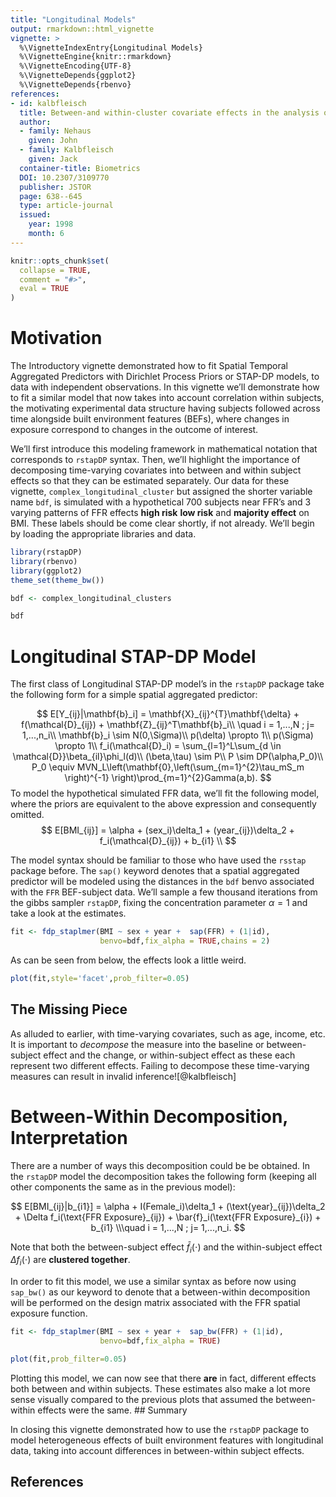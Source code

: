 ```yaml
---
title: "Longitudinal Models"
output: rmarkdown::html_vignette
vignette: >
  %\VignetteIndexEntry{Longitudinal Models}
  %\VignetteEngine{knitr::rmarkdown}
  %\VignetteEncoding{UTF-8}
  %\VignetteDepends{ggplot2}
  %\VignetteDepends{rbenvo}
references:
- id: kalbfleisch
  title: Between-and within-cluster covariate effects in the analysis of clustered data
  author:
  - family: Nehaus
    given: John
  - family: Kalbfleisch
    given: Jack
  container-title: Biometrics
  DOI: 10.2307/3109770
  publisher: JSTOR
  page: 638--645
  type: article-journal
  issued:
    year: 1998
    month: 6
---
```


```r
knitr::opts_chunk$set(
  collapse = TRUE,
  comment = "#>",
  eval = TRUE
)
```

# Motivation

The Introductory vignette demonstrated how to fit Spatial Temporal Aggregated Predictors with Dirichlet Process Priors or STAP-DP models, to data with independent observations. In this vignette we'll demonstrate how to fit a similar model that now takes into account correlation within subjects, the motivating experimental data structure having subjects followed across time alongside built environment features (BEFs), where changes in exposure correspond to changes in the outcome of interest.

We'll first introduce this modeling framework in mathematical notation that corresponds to `rstapDP` syntax. Then, we'll highlight the importance of decomposing time-varying covariates into between and within subject effects so that they can be estimated separately. Our data for these vignette, `complex_longitudinal_cluster` but assigned the shorter variable name `bdf`, is simulated with a hypothetical 700 subjects near FFR's and 3 varying patterns of FFR effects **high risk** **low risk** and **majority effect** on BMI. These labels should be come clear shortly, if not already. We'll begin by loading the appropriate libraries and data. 

```r
library(rstapDP)
library(rbenvo)
library(ggplot2)
theme_set(theme_bw())
```

```r
bdf <- complex_longitudinal_clusters
```

```r
bdf
```


# Longitudinal STAP-DP Model

The first class of Longitudinal STAP-DP model's in the `rstapDP` package take the following form for a simple spatial aggregated predictor:

$$
E[Y_{ij}|\mathbf{b}_i]  = \mathbf{X}_{ij}^{T}\mathbf{\delta} + f(\mathcal{D}_{ij}) + \mathbf{Z}_{ij}^T\mathbf{b}_i\\
\quad i = 1,...,N ; j= 1,...,n_i\\
\mathbf{b}_i \sim N(0,\Sigma)\\
p(\delta) \propto 1\\
p(\Sigma) \propto 1\\
f_i(\mathcal{D}_i) = \sum_{l=1}^L\sum_{d \in \mathcal{D}}\beta_{il}\phi_l(d)\\
(\beta,\tau) \sim P\\
P \sim DP(\alpha,P_0)\\
P_0 \equiv MVN_L\left(\mathbf{0},\left(\sum_{m=1}^{2}\tau_mS_m \right)^{-1} \right)\prod_{m=1}^{2}Gamma(a,b).
$$
To model the hypothetical simulated FFR data, we'll fit the following model, where the priors are equivalent to the above expression and consequently omitted.
$$
E[BMI_{ij}] = \alpha + (sex_i)\delta_1 + (year_{ij})\delta_2 + f_i(\mathcal{D}_{ij}) + b_{i1} \\
$$

The model syntax should be familiar to those who have used the `rsstap` package before. The `sap()` keyword denotes that a spatial aggregated predictor will be modeled using the distances in the `bdf` benvo associated with the `FFR` BEF-subject data. We'll sample a few thousand iterations from the gibbs sampler `rstapDP`, fixing the concentration parameter $\alpha=1$ and take a look at the estimates.

```r
fit <- fdp_staplmer(BMI ~ sex + year +  sap(FFR) + (1|id),
                    benvo=bdf,fix_alpha = TRUE,chains = 2)
```


As can be seen from below, the effects look a little weird. 

```r
plot(fit,style='facet',prob_filter=0.05)
```

## The Missing Piece
 As alluded to earlier, with time-varying covariates, such as age, income, etc. It is important to *decompose* the measure into the baseline or between-subject effect and the change, or within-subject effect as these each represent two different effects. Failing to decompose these time-varying measures can result in invalid inference![@kalbfleisch]

# Between-Within Decomposition, Interpretation

There are a number of ways this decomposition could be be obtained. In the `rstapDP` model the decomposition takes the following form (keeping all other components the same as in the previous model):

$$
E[BMI_{ij}|b_{i1}] = \alpha + I(Female_i)\delta_1 + (\text{year}_{ij})\delta_2 + \Delta f_i(\text{FFR Exposure}_{ij}) + \bar{f}_i(\text{FFR Exposure}_{i}) + b_{i1} \\\quad i = 1,...,N ; j= 1,...,n_i.
$$

Note that both the between-subject effect $\bar{f}_i(\cdot)$ and the within-subject effect $\Delta f_i(\cdot)$ are **clustered together**. 

In order to fit this model, we use a similar syntax as before now using `sap_bw()` as our keyword to denote that a between-within decomposition will be performed on the design matrix associated with the FFR spatial exposure function.

```r
fit <- fdp_staplmer(BMI ~ sex + year +  sap_bw(FFR) + (1|id),
                    benvo=bdf,fix_alpha = TRUE)
```


```r
plot(fit,prob_filter=0.05)
```

Plotting this model, we can now see that there **are** in fact, different effects both between and within subjects. These estimates also make a lot more sense visually compared to the previous plots that assumed the between-within effects were the same.
## Summary

In closing this vignette demonstrated how to use the `rstapDP` package to model heterogeneous effects of built environment features with longitudinal data, taking into account differences in between-within subject effects. 

## References
